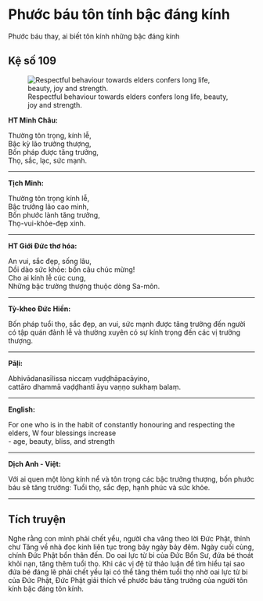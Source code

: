 # Phước báu tôn tính bậc đáng kính {- #phuoc-bau-ton-kinh-bac-dang-kinh}

Phước báu thay, ai biết tôn kính những bậc đáng kính

## Kệ số 109 {- #ke-so-109}

![Respectful behaviour towards elders confers long life, beauty, joy and strength.](images/kinh-phap-cu-ke-so-109-dhammapada-verse-109.jpg){fig-align="center" .lightbox}

**HT Minh Châu:**

Thường tôn trọng, kính lễ,  
Bậc kỳ lão trưởng thượng,  
Bốn pháp được tăng trưởng,  
Thọ, sắc, lạc, sức mạnh.  

<hr class="divider">

**Tịch Minh:**

Thường tôn trọng kính lễ,  
Bậc trưởng lão cao minh,  
Bốn phước lành tăng trưởng,  
Thọ-vui-khỏe-đẹp xinh.  

<hr class="divider">

**HT Giới Đức thơ hóa:**

An vui, sắc đẹp, sống lâu,  
Dồi dào sức khỏe: bốn câu chúc mừng!  
Cho ai kính lễ cúc cung,  
Những bậc trưởng thượng thuộc dòng Sa-môn.  

<hr class="divider">

**Tỳ-kheo Đức Hiền:**

Bốn pháp tuổi thọ, sắc đẹp, an vui, sức mạnh được tăng trưởng đến người có tập quán đảnh lễ và thường xuyên có sự kính trọng đến các vị trưởng thượng.  

<hr class="divider">

**Pāḷi:**

Abhivādanasīlissa niccaṃ vuḍḍhāpacāyino,  
cattāro dhammā vaḍḍhanti āyu vaṇṇo sukhaṃ balaṃ.  

<hr class="divider">

**English:**

For one who is in the habit of constantly honouring and respecting the elders,  W
four blessings increase  
- age, beauty, bliss, and strength  

<hr class="divider">

**Dịch Anh - Việt:**

Với ai quen một lòng kính nể và tôn trọng các bậc trưởng thượng, bốn phước báu sẽ tăng trưởng: Tuổi thọ, sắc đẹp, hạnh phúc và sức khỏe.  

<hr class="divider">

## Tích truyện {- #tich-truyen}

Nghe rằng con mình phải chết yểu, người cha vâng theo lời Ðức Phật, thỉnh chư Tăng về nhà đọc kinh liên tục trong bảy ngày bảy đêm. Ngày cuối cùng, chính Ðức Phật bổn thân đến. Do oai lực từ bi của Ðức Bổn Sư, đứa bé thoát khỏi nạn, tăng thêm tuổi thọ. Khi các vị đệ tử thảo luận để tìm hiểu tại sao đứa bé đáng lẽ phải chết yểu lại có thể tăng thêm tuổi thọ nhờ oai lực từ bi của Ðức Phật, Ðức Phật giải thích về phước báu tăng trưởng của người tôn kính bậc đáng tôn kính.
